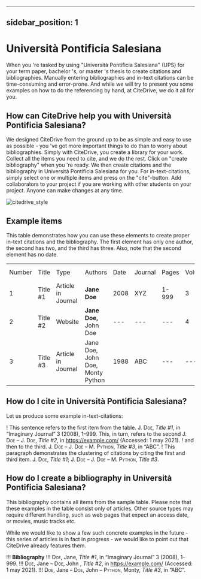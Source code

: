 
---
sidebar_position: 1
---

# Università Pontificia Salesiana

When you 're tasked by using "Università Pontificia Salesiana" (UPS) for your term paper, bachelor 's, or master 's thesis to create citations and bibliographies.
Manually entering bibliographies and in-text citations can be time-consuming and error-prone. And while we will try to present you some examples on how to do the referencing by hand, at CiteDrive, we do it all for you.

<!---
## About  Università Pontificia Salesiana

* Title: Università Pontificia Salesiana
* Short Title (Id): UPS)
* Authors: Università Pontificia Salesiana
* Download: Università Pontificia Salesiana
 --->

## How can CiteDrive help you with Università Pontificia Salesiana?

We designed CiteDrive from the ground up to be as simple and easy to use as possible - you 've got more important things to do than to worry about bibliographies. Simply with CiteDrive, you create a library for your work. Collect all the items you need to cite, and we do the rest. Click on "create bibliography" when you 're ready. We then create citations and the bibliography in Università Pontificia Salesiana for you. For in-text-citations, simply select one or multiple items and press on the "cite"-button. Add collaborators to your project if you are working with other students on your project. Anyone can make changes at any time.


![citedrive_style](images/universita-pontificia-salesiana.svg "Choose Università Pontificia Salesiana in the CiteDrive App")


## Example items

This table demonstrates how you can use these elements to create proper in-text citations and the bibliography. The first element has only one author, the second has two, and the third has three. Also, note that the second element has no date.


<table>
  <tr>
   <td>Number
   </td>
   <td>Title
   </td>
   <td>Type
   </td>
   <td>Authors
   </td>
   <td>Date
   </td>
   <td>Journal
   </td>
   <td>Pages
   </td>
   <td>Volume
   </td>
   <td>Issue
   </td>
   <td>Access Date
   </td>
  </tr>
  <tr>
   <td>1
   </td>
   <td>Title #1
   </td>
   <td>Article in Journal
   </td>
   <td><strong>Jane Doe</strong>
   </td>
   <td>2008
   </td>
   <td>XYZ
   </td>
   <td>1-999
   </td>
   <td>3
   </td>
   <td>2
   </td>
   <td>--
   </td>
  </tr>
  <tr>
   <td>
2
   </td>
   <td>Title #2
   </td>
   <td>Website
   </td>
   <td><strong>Jane Doe, </strong>John Doe
   </td>
   <td>---
   </td>
   <td>---
   </td>
   <td>---
   </td>
   <td>4
   </td>
   <td>---
   </td>
   <td>2020-05-01
   </td>
  </tr>
  <tr>
   <td>3
   </td>
   <td>Title #3
   </td>
   <td>Article in Journal
   </td>
   <td>Jane Doe, John Doe, Monty Python
   </td>
   <td>1988
   </td>
   <td>ABC
   </td>
   <td>---
   </td>
   <td>---
   </td>
   <td>16
   </td>
   <td>---
   </td>
  </tr>
</table>



## How do I cite in  Università Pontificia Salesiana?

Let us produce some example in-text-citations:

! This sentence refers to the first item from the table. J. <span style="font-variant:small-caps;">Doe</span>, <i>Title #1</i>, in “Imaginary Journal” 3 (2008),  1–999. This, in turn, refers to the second J. <span style="font-variant:small-caps;">Doe</span> – J. <span style="font-variant:small-caps;">Doe</span>, <i>Title #2</i>, in https://example.com/ (Accessed: 1 may 2021).
! and then to the third.  J. <span style="font-variant:small-caps;">Doe</span> – J. <span style="font-variant:small-caps;">Doe</span> – M. <span style="font-variant:small-caps;">Python</span>, <i>Title #3</i>, in “ABC”.
! This paragraph demonstrates the clustering of citations by citing the first and third item. J. <span style="font-variant:small-caps;">Doe</span>, <i>Title #1</i>; J. <span style="font-variant:small-caps;">Doe</span> – J. <span style="font-variant:small-caps;">Doe</span> – M. <span style="font-variant:small-caps;">Python</span>, <i>Title #3</i>.



## How do I create a bibliography in Università Pontificia Salesiana?

This bibliography contains all items from the sample table. Please note that these examples in the table consist only of articles. Other source types may require different handling, such as web pages that expect an access date, or movies, music tracks etc.

While we would like to show a few such concrete examples in the future - this series of articles is in fact in progress - we would like to point out that CiteDrive already features them.


!!! **Bibliography**
!!! <span style="font-variant:small-caps;">Doe</span>, Jane, <i>Title #1</i>, in “Imaginary Journal” 3 (2008),  1–999.
!!! <span style="font-variant:small-caps;">Doe</span>, Jane – <span style="font-variant:small-caps;">Doe</span>, John , <i>Title #2</i>, in https://example.com/ (Accessed: 1 may 2021).
!!! <span style="font-variant:small-caps;">Doe</span>, Jane – <span style="font-variant:small-caps;">Doe</span>, John – <span style="font-variant:small-caps;">Python</span>, Monty, <i>Title #3</i>, in “ABC”.


```
        